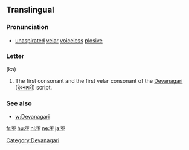 {{also|क़}}
==Translingual==

===Pronunciation===
* {{IPA|/kə/}} [[unaspirated]] [[velar]] [[voiceless]] [[plosive]]

===Letter===
{{Deva|क}} (ka)

# The first consonant and the first velar consonant of the [[Devanagari]] ([[देवनागरी]]) script.

===See also===
* [[w:Devanagari]]

[[Category:Devanagari]]

[[fr:क]]
[[hu:क]]
[[nl:क]]
[[ne:क]]
[[ja:क]]